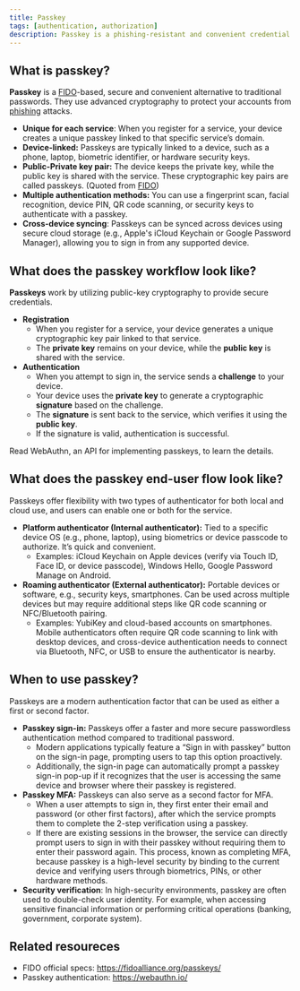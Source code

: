 ```yaml
---
title: Passkey
tags: [authentication, authorization]
description: Passkey is a phishing-resistant and convenient credential that replaces passwords which can be used for sign-in and multi-factor authentication.
---
```


## What is passkey?

**Passkey** is a [FIDO](https://fidoalliance.org/)-based, secure and convenient alternative to traditional passwords. They use advanced cryptography to protect your accounts from [phishing](https://en.wikipedia.org/wiki/Phishing) attacks. 

- **Unique for each service**: When you register for a service, your device creates a unique passkey linked to that specific service’s domain.
- **Device-linked:** Passkeys are typically linked to a device, such as a phone, laptop, biometric identifier, or hardware security keys.
- **Public-Private key pair:** The device keeps the private key, while the public key is shared with the service. These cryptographic key pairs are called passkeys. (Quoted from [FIDO](https://fidoalliance.org/how-fido-works/))
- **Multiple authentication methods:** You can use a fingerprint scan, facial recognition, device PIN, QR code scanning, or security keys to authenticate with a passkey.
- **Cross-device syncing**: Passkeys can be synced across devices using secure cloud storage (e.g., Apple's iCloud Keychain or Google Password Manager), allowing you to sign in from any supported device.

## What does the passkey workflow look like?

**Passkeys** work by utilizing public-key cryptography to provide secure credentials. 

- **Registration**
    - When you register for a service, your device generates a unique cryptographic key pair linked to that service.
    - The **private key** remains on your device, while the **public key** is shared with the service.
- **Authentication**
    - When you attempt to sign in, the service sends a **challenge** to your device.
    - Your device uses the **private key** to generate a cryptographic **signature** based on the challenge.
    - The **signature** is sent back to the service, which verifies it using the **public key**.
    - If the signature is valid, authentication is successful.

Read WebAuthn, an API for implementing passkeys, to learn the details.

## What does the passkey end-user flow look like?

Passkeys offer flexibility with two types of authenticator for both local and cloud use, and users can enable one or both for the service.

- **Platform authenticator (Internal authenticator):** Tied to a specific device OS (e.g., phone, laptop), using biometrics or device passcode to authorize. It’s quick and convenient.
    - Examples: iCloud Keychain on Apple devices (verify via Touch ID, Face ID, or device passcode), Windows Hello, Google Password Manage on Android.
- **Roaming authenticator (External authenticator):** Portable devices or software, e.g., security keys, smartphones. Can be used across multiple devices but may require additional steps like QR code scanning or NFC/Bluetooth pairing.
    - Examples: YubiKey and cloud-based accounts on smartphones. Mobile authenticators often require QR code scanning to link with desktop devices, and cross-device authentication needs to connect via Bluetooth, NFC, or USB to ensure the authenticator is nearby.

## When to use passkey?

Passkeys are a modern authentication factor that can be used as either a first or second factor.

- **Passkey sign-in:** Passkeys offer a faster and more secure passwordless authentication method compared to traditional password.
    - Modern applications typically feature a “Sign in with passkey” button on the sign-in page, prompting users to tap this option proactively.
    - Additionally, the sign-in page can automatically prompt a passkey sign-in pop-up if it recognizes that the user is accessing the same device and browser where their passkey is registered.
- **Passkey MFA:** Passkeys can also serve as a second factor for MFA.
    - When a user attempts to sign in, they first enter their email and password (or other first factors), after which the service prompts them to complete the 2-step verification using a passkey.
    - If there are existing sessions in the browser, the service can directly prompt users to sign in with their passkey without requiring them to enter their password again. This process, known as completing MFA, because passkey is a high-level security by binding to the current device and verifying users through biometrics, PINs, or other hardware methods.
- **Security verification**: In high-security environments, passkey are often used to double-check user identity. For example, when accessing sensitive financial information or performing critical operations (banking, government, corporate system).

## Related resoureces

- FIDO official specs: https://fidoalliance.org/passkeys/
- Passkey authentication: https://webauthn.io/
